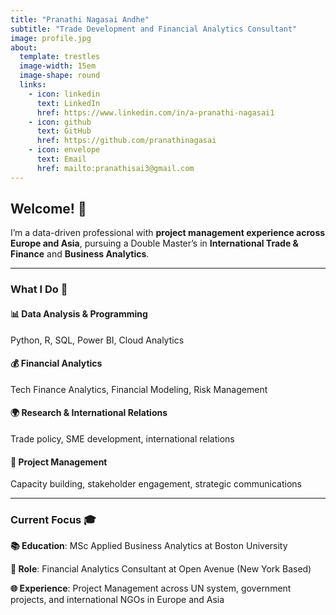 ```yaml
---
title: "Pranathi Nagasai Andhe"
subtitle: "Trade Development and Financial Analytics Consultant"
image: profile.jpg
about:
  template: trestles
  image-width: 15em
  image-shape: round
  links:
    - icon: linkedin
      text: LinkedIn
      href: https://www.linkedin.com/in/a-pranathi-nagasai1
    - icon: github
      text: GitHub
      href: https://github.com/pranathinagasai
    - icon: envelope
      text: Email
      href: mailto:pranathisai3@gmail.com
---
```


## Welcome! 👋

I'm a data-driven professional with **project management experience across Europe and Asia**, pursuing a Double Master's in **International Trade & Finance** and **Business Analytics**.

---

### What I Do 💼

::: {.grid}

::: {.g-col-6}
#### 📊 Data Analysis & Programming
Python, R, SQL, Power BI, Cloud Analytics
:::

::: {.g-col-6}
#### 💰 Financial Analytics
Tech Finance Analytics, Financial Modeling, Risk Management
:::

::: {.g-col-6}
#### 🌍 Research & International Relations
Trade policy, SME development, international relations
:::

::: {.g-col-6}
#### 🎯 Project Management
Capacity building, stakeholder engagement, strategic communications
:::

:::

---

### Current Focus 🎓

**📚 Education**: MSc Applied Business Analytics at Boston University

**💼 Role**: Financial Analytics Consultant at Open Avenue (New York Based)

**🌐 Experience**: Project Management across UN system, government projects, and international NGOs in Europe and Asia
